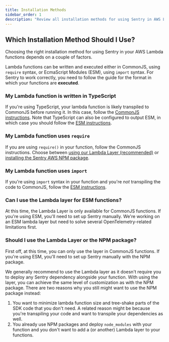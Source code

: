 ```yaml
---
title: Installation Methods
sidebar_order: 1
description: "Review all installation methods for using Sentry in AWS Lambda functions"
---
```



## Which Installation Method Should I Use?

Choosing the right installation method for using Sentry in your AWS Lambda functions depends on a couple of factors.

Lambda functions can be written and executed either in CommonJS, using `require` syntax, or EcmaScript Modules (ESM), using `import` syntax.
For Sentry to work correctly, you need to follow the guide for the format in which your functions are **executed**.

### My Lambda function is written in TypeScript

If you're using TypeScript, your lambda function is likely transpiled to CommonJS before running it. In this case, follow the [CommonJS instructions](#my-lambda-function-uses-require).
Note that TypeScript can also be configured to output ESM, in which case you should follow the [ESM instructions](#my-lambda-function-uses-import).

### My Lambda function uses `require`

If you are using `require()` in your function, follow the CommonJS instructions. Choose between [using our Lambda Layer (recommended)](./cjs-layer) or [installing the Sentry AWS NPM package](./cjs-layer).

### My Lambda function uses `import`

If you're using `import` syntax in your function and you're _not_ transpiling the code to CommonJS, follow the [ESM instructions](./esm-npm).

### Can I use the Lambda layer for ESM functions?

At this time, the Lambda Layer is only available for CommonJS functions. If you're using ESM, you'll need to set up Sentry manually.
We're working on an ESM lambda layer but need to solve several OpenTelemetry-related limitations first.

### Should I use the Lambda Layer or the NPM package?

First off, at this time, you can only use the layer in CommonJS functions. If you're using ESM, you'll need to set up Sentry manually with the NPM package.

We generally recommend to use the Lambda layer as it doesn't require you to deploy any Sentry dependency alongside your function.
With using the layer, you can achieve the same level of customization as with the NPM package.
There are two reasons why you still might want to use the NPM package instead:

1. You want to minimize lambda function size and tree-shake parts of the SDK code that you don't need. A related reason might be because you're transpiling your code and want to transpile your dependencies as well.
2. You already use NPM packages and deploy `node_modules` with your function and you don't want to add a (or another) Lambda layer to your functions.
